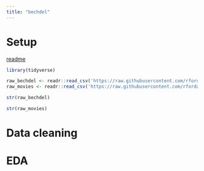 ```yaml
---
title: "bechdel"
---
```


# Setup

[readme](https://github.com/rfordatascience/tidytuesday/blob/2e9bd5a67e09b14d01f616b00f7f7e0931515d24/data/2021/2021-03-09/readme.md)

```r
library(tidyverse)
```

```r
raw_bechdel <- readr::read_csv('https://raw.githubusercontent.com/rfordatascience/tidytuesday/master/data/2021/2021-03-09/raw_bechdel.csv')
raw_movies <- readr::read_csv('https://raw.githubusercontent.com/rfordatascience/tidytuesday/master/data/2021/2021-03-09/movies.csv')
```

```r
str(raw_bechdel)
```


```r
str(raw_movies)
```

# Data cleaning

# EDA



